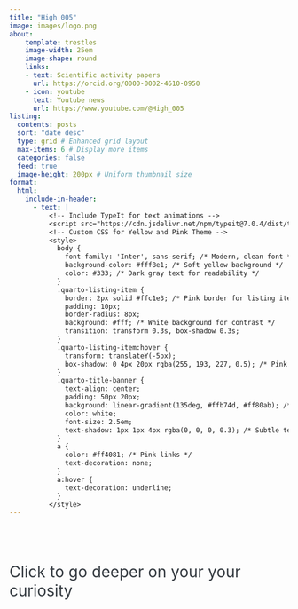 ```yaml
---
title: "High 005"
image: images/logo.png
about:
    template: trestles
    image-width: 25em
    image-shape: round
    links:
    - text: Scientific activity papers
      url: https://orcid.org/0000-0002-4610-0950
    - icon: youtube
      text: Youtube news 
      url: https://www.youtube.com/@High_005
listing:
  contents: posts
  sort: "date desc"
  type: grid # Enhanced grid layout
  max-items: 6 # Display more items
  categories: false 
  feed: true
  image-height: 200px # Uniform thumbnail size      
format:
  html:
    include-in-header: 
      - text: |
          <!-- Include TypeIt for text animations -->
          <script src="https://cdn.jsdelivr.net/npm/typeit@7.0.4/dist/typeit.min.js"></script>
          <!-- Custom CSS for Yellow and Pink Theme -->
          <style>
            body {
              font-family: 'Inter', sans-serif; /* Modern, clean font */
              background-color: #fff8e1; /* Soft yellow background */
              color: #333; /* Dark gray text for readability */
            }
            .quarto-listing-item {
              border: 2px solid #ffc1e3; /* Pink border for listing items */
              padding: 10px;
              border-radius: 8px;
              background: #fff; /* White background for contrast */
              transition: transform 0.3s, box-shadow 0.3s;
            }
            .quarto-listing-item:hover {
              transform: translateY(-5px);
              box-shadow: 0 4px 20px rgba(255, 193, 227, 0.5); /* Pink shadow */
            }
            .quarto-title-banner {
              text-align: center;
              padding: 50px 20px;
              background: linear-gradient(135deg, #ffb74d, #ff80ab); /* Gradient: yellow to pink */
              color: white;
              font-size: 2.5em;
              text-shadow: 1px 1px 4px rgba(0, 0, 0, 0.3); /* Subtle text shadow */
            }
            a {
              color: #ff4081; /* Pink links */
              text-decoration: none;
            }
            a:hover {
              text-decoration: underline;
            }
          </style>
---
```


<div id="animated-title" style="text-align: center; padding: 20px 0;"></div>

<script>
  document.addEventListener("DOMContentLoaded", function() {
    new TypeIt("#animated-title", {
      strings: ["The page of healthcare news and challenges for the next years. Curiosities and questions are the beginning of new journey, let's embrace together!", "Read. Enjoy. Share opinion with us"],
      speed: 50,
      breakLines: false,
      loop: true,
    }).go();
  });
</script>


::: column-page
::: {style="font-size: 2em; face: bold; color: #343a40;"}
Click to go deeper on your your curiosity
:::
:::



